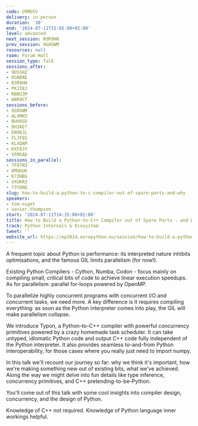 ```yaml
---
code: U9MDSV
delivery: in-person
duration: '30'
end: '2024-07-11T15:05:00+02:00'
level: advanced
next_session: N3R9HN
prev_session: 9G8GWM
resources: null
room: Forum Hall
session_type: Talk
sessions_after:
- 9DSSHZ
- KUABAE
- N3R9HN
- PKJ38J
- RBBU3M
- W8R9CT
sessions_before:
- 9G8GWM
- ALVMH3
- BUH9SD
- DH3AE7
- EN98JL
- FLJFEG
- KLXQAM
- KXF8JY
- VFMXAD
sessions_in_parallel:
- 7F87N3
- 8MGKUK
- K7ZHBG
- VXUKR3
- Y3YDNQ
slug: how-to-build-a-python-to-c-compiler-out-of-spare-parts-and-why
speakers:
- tom-niget
- xavier-thompson
start: '2024-07-11T14:35:00+02:00'
title: How to Build a Python-to-C++ Compiler out of Spare Parts - and Why
track: Python Internals & Ecosystem
tweet: ''
website_url: https://ep2024.europython.eu/session/how-to-build-a-python-to-c-compiler-out-of-spare-parts-and-why
---
```


A frequent topic about Python is performance: its interpreted nature inhibits optimisations, and the famous GIL limits parallelism (for now!).

Existing Python Compilers - Cython, Numba, Codon - focus mainly on compiling small, critical bits of code to achieve linear execution speedups. As for parallelism: parallel for-loops powered by OpenMP.

To parallelize highly concurrent programs with concurrent I/O and concurrent tasks, we need more. A key difference is it requires compiling everything: as soon as the Python interpreter comes into play, the GIL will make parallelism collapse.

We introduce Typon, a Python-to-C++ compiler with powerful concurrency primitives powered by a crazy homemade task scheduler. It can take untyped, idiomatic Python code and output C++ code fully independent of the Python interpreter. It also provides seamless to-and-from Python interoperability, for those cases where you really just need to import numpy.

In this talk we'll recount our journey so far: why we think it's important, how we're making something new out of existing bits, what we've achieved. Along the way we might delve into fun details like type inference, concurrency primitives, and C++ pretending-to-be-Python.

You'll come out of this talk with some cool insights into compiler design, concurrency, and the design of Python.

Knowledge of C++ not required. Knowledge of Python language inner workings helpful.

